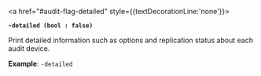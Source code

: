 <a id="audit-flag-detailed" />

<a href="#audit-flag-detailed" style={{textDecorationLine:'none'}}>

**`-detailed (bool : false)`**

</a>

Print detailed information such as options and replication status about each
audit device.

**Example**: `-detailed`
